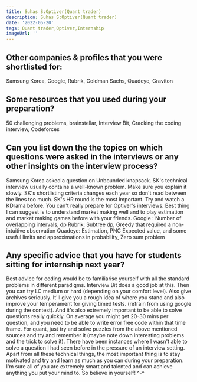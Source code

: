 ```yaml
---
title: Suhas S:Optiver(Quant trader)
description: Suhas S:Optiver(Quant trader)
date: '2022-05-20'
tags: Quant trader,Optiver,Internship
imageUrl: ''
---
```


## Other companies & profiles that you were shortlisted for:
Samsung Korea, Google, Rubrik, Goldman Sachs, Quadeye, Graviton

## Some resources that you used during your preparation?
50 challenging problems, brainstellar, Interview Bit, Cracking the coding interview, Codeforces

## Can you list down the the topics on which questions were asked in the interviews or any other insights on the interview process?
Samsung Korea asked a question on Unbounded knapsack. SK's technical interview usually contains a well-known problem. Make sure you explain it slowly. SK's shortlisting criteria changes each year so don't read between the lines too much. SK's HR round is the most important. Try and watch a KDrama before. 
You can't really prepare for Optiver's interviews. Best thing I can suggest is to understand market making well and to play estimation and market making games before with your friends.
Google : Number of overlapping intervals, dp
Rubrik: Subtree dp, Greedy that required a non-intuitive observation
Quadeye: Estimation, PNC Expected value, and some useful limits and approximations in probability, Zero sum problem 

## Any specific advice that you have for students sitting for internship next year?
Best advice for coding would be to familiarise yourself with all the standard problems in different paradigms. Interview Bit does a good job at this. Then you can try LC medium or hard (depending on your comfort level). Also give archives seriously. It'll give you a rough idea of where you stand and also improve your temperament for giving timed tests. (refrain from using google during the contest). And it's also extremely important to be able to solve questions really quickly. On average you might get 20-30 mins per question, and you need to be able to write error free code within that time frame.
For quant, just try and solve puzzles from the above mentioned sources and try and remember it (maybe note down interesting problems and the trick to solve it). There have been instances where I wasn't able to solve a question I had seen before in the pressure of an interview setting.
Apart from all these technical things, the most important thing is to stay motivated and try and learn as much as you can during your preparation. I'm sure all of you are extremely smart and talented and can achieve anything you put your mind to. So believe in yourself! ^-^

